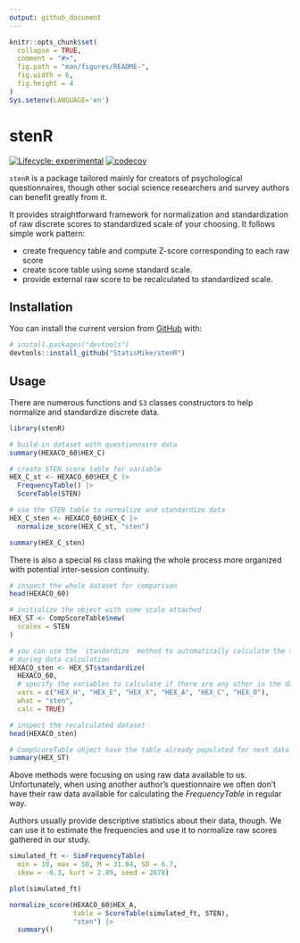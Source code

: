 ```yaml
---
output: github_document
---
```


<!-- README.md is generated from README.Rmd. Please edit that file -->

```r
knitr::opts_chunk$set(
  collapse = TRUE,
  comment = "#>",
  fig.path = "man/figures/README-",
  fig.width = 6,
  fig.height = 4
)
Sys.setenv(LANGUAGE='en')
```

# stenR

<!-- badges: start -->
[![Lifecycle: experimental](https://img.shields.io/badge/lifecycle-experimental-blue.svg)](https://lifecycle.r-lib.org/articles/stages.html#experimental)
[![codecov](https://codecov.io/gh/StatisMike/stenR/branch/master/graph/badge.svg?token=H62VR1J454)](https://codecov.io/gh/StatisMike/stenR)
<!-- badges: end -->

`stenR` is a package tailored mainly for creators of psychological questionnaires,
though other social science researchers and survey authors can benefit greatly
from it.

It provides straightforward framework for normalization and standardization
of raw discrete scores to standardized scale of your choosing. It follows simple
work pattern:

- create frequency table and compute Z-score corresponding to each raw score
- create score table using some standard scale.
- provide external raw score to be recalculated to standardized scale.

## Installation

You can install the current version from [GitHub](https://github.com/) with:

``` r
# install.packages("devtools")
devtools::install_github("StatisMike/stenR")
```

## Usage

There are numerous functions and `S3` classes constructors to help normalize
and standardize discrete data.

```r
library(stenR)

# build-in dataset with questionnaire data
summary(HEXACO_60$HEX_C)

# create STEN score table for variable
HEX_C_st <- HEXACO_60$HEX_C |>
  FrequencyTable() |>
  ScoreTable(STEN)

# use the STEN table to normalize and standardize data
HEX_C_sten <- HEXACO_60$HEX_C |>
  normalize_score(HEX_C_st, "sten")

summary(HEX_C_sten)
```

There is also a special `R6` class making the whole process more organized 
with potential inter-session continuity.

```r
# inspect the whole dataset for comparison
head(HEXACO_60)

# initialize the object with some scale attached
HEX_ST <- CompScoreTable$new(
  scales = STEN
)

# you can use the `standardize` method to automatically calculate the tables
# during data calculation
HEXACO_sten <- HEX_ST$standardize(
  HEXACO_60,
  # specify the variables to calculate if there are any other in the data.frame
  vars = c("HEX_H", "HEX_E", "HEX_X", "HEX_A", "HEX_C", "HEX_O"),
  what = "sten",
  calc = TRUE)

# inspect the recalculated dataset
head(HEXACO_sten)

# CompScoreTable object have the table already populated for next data input
summary(HEX_ST)
```

Above methods were focusing on using raw data available to us. Unfortunately,
when using another author's questionnaire we often don't have their raw data
available for calculating the *FrequencyTable* in regular way.

Authors usually provide descriptive statistics about their data, though.
We can use it to estimate the frequencies and use it to normalize raw scores
gathered in our study.

```r
simulated_ft <- SimFrequencyTable(
  min = 10, max = 50, M = 31.04, SD = 6.7, 
  skew = -0.3, kurt = 2.89, seed = 2678)

plot(simulated_ft)

normalize_score(HEXACO_60$HEX_A,
                table = ScoreTable(simulated_ft, STEN),
                "sten") |>
  summary()
```